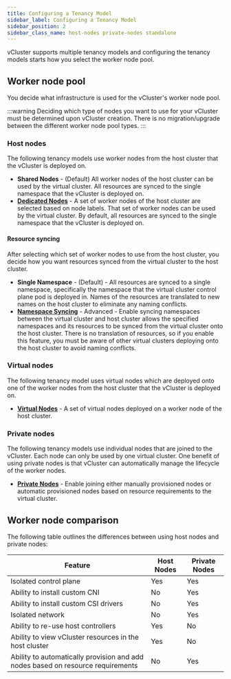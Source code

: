 ```yaml
---
title: Configuring a Tenancy Model
sidebar_label: Configuring a Tenancy Model
sidebar_position: 2
sidebar_class_name: host-nodes private-nodes standalone
---
```



vCluster supports multiple tenancy models and configuring the tenancy models starts how you select the worker node pool. 

## Worker node pool

You decide what infrastructure is used for the vCluster's worker node pool. 

:::warning
Deciding which type of nodes you want to use for your vCluster
must be determined upon vCluster creation. There is no migration/upgrade between the different worker node pool types.
:::

### Host nodes

The following tenancy models use worker nodes from the host cluster that the vCluster is deployed on. 

* **Shared Nodes** - (Default) All worker nodes of the host cluster can be used by the virtual cluster. All resources are synced to the single namespace that the vCluster is deployed on. 
* **[Dedicated Nodes](./vcluster-yaml/sync/from-host/nodes#selecting-a-set-of-nodes)** - A set of worker nodes of the host cluster are selected based on node labels. That set of worker nodes can be used by the virtual cluster. By default, all resources are synced to the single namespace that the vCluster is deployed on. 

#### Resource syncing

After selecting which set of worker nodes to use from the host cluster, you decide how you want resources synced from the virtual cluster to the host cluster. 

* **Single Namespace** - (Default) - All resources are synced to a single namespace, specifically the namespace that the virtual cluster control plane pod is deployed in. Names of the resources are translated to new names on the host cluster to eliminate any naming conflicts.
* **[Namespace Syncing](./vcluster-yaml/sync/to-host/advanced/namespaces)** - Advanced - Enable syncing namespaces between the virtual cluster and host cluster allows the specified namespaces and its resources to be synced from the virtual cluster onto the host cluster. There is no 
translation of resources, so if you enable this feature, you must be aware of other virtual clusters deploying onto the host cluster to avoid naming conflicts. 

### Virtual nodes

The following tenancy model uses virtual nodes which are deployed onto one of the worker nodes from the host cluster that the vCluster 
is deployed on. 

* **[Virtual Nodes](https://www.vnode.com/docs/)** - A set of virtual nodes deployed on a worker node of the host cluster.

### Private nodes

The following tenancy models use individual nodes that are joined to the vCluster. Each node can only be used by one virtual cluster. One benefit of using private nodes is that vCluster can automatically manage the lifecycle of the worker nodes. 

* **[Private Nodes](./vcluster-yaml/private-nodes)** - Enable joining either manually provisioned nodes or automatic provisioned nodes based on resource requirements to the virtual cluster. 

## Worker node comparison

The following table outlines the differences between using host nodes and private nodes:

| Feature                                    |  Host Nodes           |  Private Nodes                 |
|--------------------------------------------|------------------------------|------------------------------|
| Isolated control plane                     | Yes                          | Yes                          |
| Ability to install custom CNI              | No                          | Yes                           |
| Ability to install custom CSI drivers      | No                          | Yes                           |
| Isolated network                           | No                          | Yes                           |
| Ability to re-use host controllers         | Yes                           | No                          |
| Ability to view vCluster resources in the host cluster | Yes              | No                          |
| Ability to automatically provision and add nodes based on resource requirements | No | Yes |